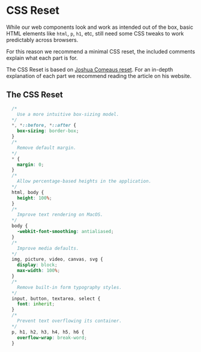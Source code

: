 
<Meta title="Foundations/CSS Reset" />

# CSS Reset

While our web components look and work as intended out of the box, basic HTML elements like `html`, `p`, `h1`, etc, still need some CSS tweaks to work predictably across browsers.

For this reason we recommend a minimal CSS reset, the included comments explain what each part is for.

The CSS Reset is based on [Joshua Comeaus reset](https://www.joshwcomeau.com/css/custom-css-reset). 
For an in-depth explanation of each part we recommend reading the article on his website.

## The CSS Reset

```css
  /*
    Use a more intuitive box-sizing model.
  */
  *, *::before, *::after {
    box-sizing: border-box;
  }
  /*
    Remove default margin.
  */
  * {
    margin: 0;
  }
  /*
    Allow percentage-based heights in the application.
  */
  html, body {
    height: 100%;
  }
  /*
    Improve text rendering on MacOS.
  */
  body {
    -webkit-font-smoothing: antialiased;
  }
  /*
    Improve media defaults.
  */
  img, picture, video, canvas, svg {
    display: block;
    max-width: 100%;
  }
  /*
    Remove built-in form typography styles.
  */
  input, button, textarea, select {
    font: inherit;
  }
  /*
    Prevent text overflowing its container.
  */
  p, h1, h2, h3, h4, h5, h6 {
    overflow-wrap: break-word;
  }
```